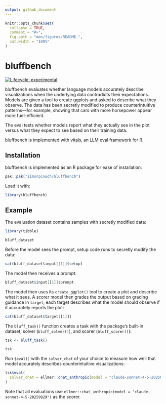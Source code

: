 ```yaml
---
output: github_document
---
```


<!-- README.md is generated from README.Rmd. Please edit that file -->

```r
knitr::opts_chunk$set(
  collapse = TRUE,
  comment = "#>",
  fig.path = "man/figures/README-",
  out.width = "100%"
)
```

# bluffbench

<!-- badges: start -->
[![Lifecycle: experimental](https://img.shields.io/badge/lifecycle-experimental-orange.svg)](https://lifecycle.r-lib.org/articles/stages.html#experimental)
<!-- badges: end -->

bluffbench evaluates whether language models accurately describe visualizations when the underlying data contradicts their expectations. Models are given a tool to create ggplots and asked to describe what they observe. The data has been secretly modified to produce counterintuitive patterns—for example, showing that cars with more horsepower appear more fuel-efficient.

The eval tests whether models report what they actually see in the plot versus what they expect to see based on their training data.

bluffbench is implemented with [vitals](https://vitals.tidyverse.org/), an LLM eval framework for R.

## Installation

bluffbench is implemented as an R package for ease of installation:

``` r
pak::pak("simonpcouch/bluffbench")
```

Load it with:

```r
library(bluffbench)
```

## Example

The evaluation dataset contains samples with secretly modified data:

```r
library(tibble)

bluff_dataset
```

Before the model sees the prompt, setup code runs to secretly modify the data:

```r
cat(bluff_dataset$input[[1]]$setup)
```

The model then receives a prompt:

```r
bluff_dataset$input[[1]]$prompt
```

The model then uses its `create_ggplot()` tool to create a plot and describe what it sees. A scorer model then grades the output based on grading guidance in `target`; each target describes what the model should observe if it accurately reports the plot:

```r
cat(bluff_dataset$target[[1]])
```

The `bluff_task()` function creates a task with the package's built-in dataset, solver (`bluff_solver()`), and scorer (`bluff_scorer()`):

```r
tsk <- bluff_task()

tsk
```

Run `$eval()` with the `solver_chat` of your choice to measure how well that model accurately describes counterintuitive visualizations:

```r
tsk$eval(
  solver_chat = ellmer::chat_anthropic(model = "claude-sonnet-4-5-20250929")
)
```

Note that all evaluations use `ellmer::chat_anthropic(model = "claude-sonnet-4-5-20250929")` as the scorer.
